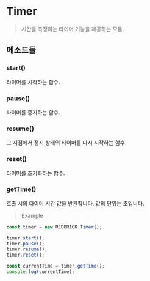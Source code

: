 # Timer

> 시간을 측정하는 타이머 기능을 제공하는 모듈.

## 메소드들

### start()

타이머를 시작하는 함수.

### pause()

타이머를 중지하는 함수.

### resume()

그 지점에서 정지 상태의 타이머를 다시 시작하는 함수.

### reset()

타이머를 초기화하는 함수.

### getTime()

호출 시의 타이머 시간 값을 반환합니다. 값의 단위는 초입니다.

> Example

```js copy
const timer = new REDBRICK.Timer();

timer.start();
timer.pause();
timer.resume();
timer.reset();

const currentTime = timer.getTime();
console.log(currentTime);
```
